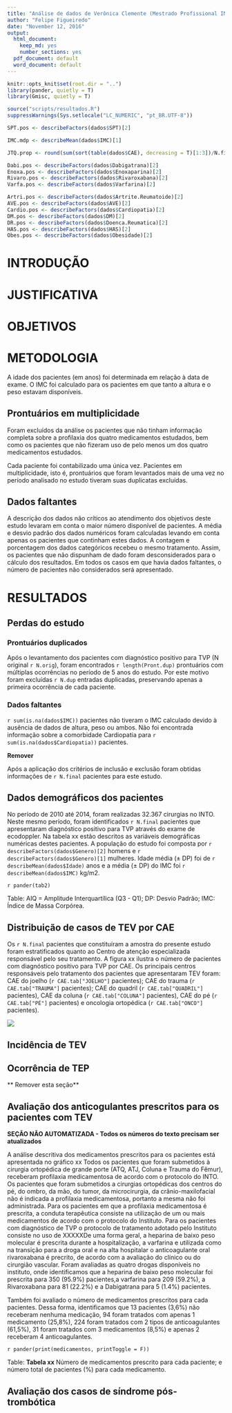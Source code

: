 ```yaml
---
title: "Análise de dados de Verônica Clemente (Mestrado Profissional INTO)"
author: "Felipe Figueiredo"
date: "November 12, 2016"
output:
  html_document:
    keep_md: yes
    number_sections: yes
  pdf_document: default
  word_document: default
---
```


```r
knitr::opts_knit$set(root.dir = "..")
library(pander, quietly = T)
library(Gmisc, quietly = T)
```

```r
source("scripts/resultados.R")
suppressWarnings(Sys.setlocale("LC_NUMERIC", "pt_BR.UTF-8"))
```

```r

SPT.pos <- describeFactors(dados$SPT)[2]

IMC.mdp <- describeMean(dados$IMC)[1]

JTQ.prop <- round(sum(sort(table(dados$CAE), decreasing = T)[1:3])/N.final*100, 1)
```

```r
Dabi.pos <- describeFactors(dados$Dabigatrana)[2]
Enoxa.pos <- describeFactors(dados$Enoxaparina)[2]
Rivaro.pos <- describeFactors(dados$Rivaroxabana)[2]
Varfa.pos <- describeFactors(dados$Varfarina)[2]
```

```r
Artri.pos <- describeFactors(dados$Artrite.Reumatoide)[2]
AVE.pos <- describeFactors(dados$AVE)[2]
Cardio.pos <- describeFactors(dados$Cardiopatia)[2]
DM.pos <- describeFactors(dados$DM)[2]
DR.pos <- describeFactors(dados$Doenca.Reumatica)[2]
HAS.pos <- describeFactors(dados$HAS)[2]
Obes.pos <- describeFactors(dados$Obesidade)[2]
```


# INTRODUÇÃO

# JUSTIFICATIVA

# OBJETIVOS

# METODOLOGIA

A idade dos pacientes (em anos) foi determinada em relação à data de exame. O IMC foi calculado para os pacientes em que tanto a altura e o peso estavam disponíveis.

## Prontuários em multiplicidade

Foram excluídos da análise os pacientes que não tinham informação completa sobre a profilaxia dos quatro medicamentos estudados, bem como os pacientes que não fizeram uso de pelo menos um dos quatro medicamentos estudados.

Cada paciente foi contabilizado uma única vez. Pacientes em multiplicidade, isto é, prontuários que foram levantados mais de uma vez no período analisado no estudo tiveram suas duplicatas excluídas.

## Dados faltantes

A descrição dos dados não críticos ao atendimento dos objetivos deste estudo levaram em conta o maior número disponível de pacientes. A média e desvio padrão dos dados numéricos foram calculadas levando em conta apenas os pacientes que continham estes dados. A contagem e porcentagem dos dados categóricos recebeu o mesmo tratamento. Assim, os pacientes que não dispunham de dado foram desconsiderados para o cálculo dos resultados. Em todos os casos em que havia dados faltantes, o número de pacientes não considerados será apresentado.


# RESULTADOS


## Perdas do estudo

### Prontuários duplicados

Após o levantamento dos pacientes com diagnóstico positivo para TVP (N original `r N.orig`), foram encontrados `r length(Pront.dup)` prontuários com múltiplas ocorrências no período de 5 anos do estudo. Por este motivo foram excluídas `r N.dup` entradas duplicadas, preservando apenas a primeira ocorrência de cada paciente.

### Dados faltantes

`r sum(is.na(dados$IMC))` pacientes não tiveram o IMC calculado devido à ausência de dados de altura, peso ou ambos. Não foi encontrada informação sobre a comorbidade Cardiopatia para `r sum(is.na(dados$Cardiopatia))` pacientes.

**Remover**

Após a aplicação dos critérios de inclusão e exclusão foram obtidas informações de `r N.final` pacientes para este estudo.

## Dados demográficos dos pacientes

No período de 2010 até 2014, foram realizadas 32.367 cirurgias no INTO. Neste mesmo período, foram identificados `r N.final` pacientes que apresentaram diagnóstico positivo para TVP através do exame de ecodoppler. Na tabela xx estão descritos as variáveis demográficas numéricas destes pacientes. A população do estudo foi composta por `r describeFactors(dados$Genero)[2]` homens e `r describeFactors(dados$Genero)[1]` mulheres.  Idade média  (± DP) foi de  `r describeMean(dados$Idade)` anos e a média (± DP) do IMC foi  `r describeMean(dados$IMC)` kg/m2.

`r pander(tab2)`

Table: AIQ = Amplitude Interquartílica (Q3 - Q1); DP: Desvio Padrão; IMC: Índice de Massa Corpórea.


## Distribuição de casos de TEV por CAE

Os `r N.final` pacientes que constituíram a amostra do presente estudo foram estratificados quanto ao Centro de atenção especializada responsável pelo seu tratamento. A figura xx ilustra o número de pacientes com diagnóstico positivo para TVP por CAE. Os principais centros responsáveis pelo tratamento dos pacientes que apresentaram TEV foram: CAE do joelho (`r CAE.tab["JOELHO"]` pacientes); CAE do trauma (`r CAE.tab["TRAUMA"]` pacientes); CAE do quadril (`r CAE.tab["QUADRIL"]` pacientes), CAE da coluna (`r CAE.tab["COLUNA"]` pacientes), CAE do pé (`r CAE.tab["PÉ"]` pacientes) e oncologia ortopédica (`r CAE.tab["ONCO"]` pacientes).

![](../graficos/centros.png)

## Incidência de TEV

## Ocorrência de TEP

** Remover esta seção**

## Avaliação dos anticogulantes prescritos para os pacientes com TEV

**SEÇÃO NÃO AUTOMATIZADA - Todos os números do texto precisam ser atualizados**

A análise descritiva dos medicamentos prescritos para os pacientes está apresentada no gráfico xx
Todos os pacientes que foram submetidos à cirurgia ortopédica de grande porte (ATQ, ATJ, Coluna e Trauma do Fêmur), receberam profilaxia medicamentosa de acordo com o protocolo do INTO. Os pacientes que foram submetidos a cirurgias ortopédicas dos centros do pé, do ombro, da mão, do tumor, da microcirurgia, da crânio-maxilofacial não é indicada a profilaxia medicamentosa, portanto a mesma não foi administrada. Para os pacientes em que a profilaxia medicamentosa é prescrita, a conduta terapêutica consiste na utilização de um ou mais medicamentos de acordo com o protocolo do Instituto. Para os pacientes com diagnóstico de TVP o protocolo de tratamento adotado pelo Instituto consiste no uso de XXXXXDe uma forma geral, a heparina de baixo peso molecular é prescrita durante a hospitalização, a varfarina e utilizada como na transição para a droga oral e na alta hospitalar o anticoagulante oral rivaroxabana é precrito, de acordo com a avaliação do clínico ou do cirurgião vascular.
Foram avaliadas as quatro drogas disponíveis no instituto, onde identificamos que a heparina de baixo peso molecular foi prescrita para 350 (95.9%) pacientes,a varfarina para 209 (59.2%), a Rivaroxabana para 81 (22.2%) e a Dabigatrana para 5 (1.4%) pacientes. 



Também foi avaliado o número de medicamentos prescritos para cada pacientes. Dessa forma, identificamos que 13 pacientes (3,6%) não receberam nenhuma medicação, 94 foram tratados com apenas 1 medicamento (25,8%), 224 foram tratados com 2 tipos de anticoagulantes (61,5%), 31 foram tratados com 3 medicamentos (8,5%) e apenas 2 receberam 4 anticoagulantes.

`r pander(print(medicamentos, printToggle = F))`

Table: **Tabela xx** Número de medicamentos prescrito para cada paciente; e número total de pacientes (%) para cada medicamento.

## Avaliação dos casos de síndrome pós-trombótica


<!-- ## Pacientes com Tromboembolismo Venoso -->

<!-- No período de 2010 até 2014 foram diagnosticados pelo ecodoppler `r N.final` pacientes com TVP.  Destes `r SPT.pos` pacientes desenvolveram síndrome pós- trombótica. A idade média (&plusmn;DP) dos pacientes foi `r describeMean(dados$Idade)[1]` anos.  A média (&plusmn;DP) do IMC foi de `r describeMean(dados$IMC)[1]` e os centros que apresentaram maior percentual de tromboembolismo venoso foram o Centro de Atenção Especializada (CAE) do joelho, do quadril e do trauma (`r JTQ.prop`%). -->

<!-- ## Medidas Preventivas Medicamentosas e Não Medicamentosas -->

<!-- Todos os pacientes que foram submetidos à cirurgia  ortopédica de grande porte (ATQ, ATJ, Coluna e Trauma do Fêmur), receberam profilaxia medicamentosa.  A heparina de baixo peso molecular, foi prescrita para `r Enoxa.pos` pacientes, a Rivaroxabana  para `r Rivaro.pos` , a Dabigatrana para `r Dabi.pos` pacientes e a varfarina para `r Varfa.pos`.  Sendo que alguns pacientes no período da hospitalização  foi prescrita HBPM e na alta hospitalar a varfarina ou rivaroxabana de acordo com  avaliação  do clínico ou  do cirurgião vascular. A profilaxia não medicamentosa utilizada é o dispositivo de compressão pneumática: no Centro de Terapia Intensiva (CTI), após o procedimento cirúrgico nos paciente que foram submetidos à artrodese de coluna e para outras cirurgias ortopédicas com prescrição do intensivistas e nas enfermarias após avaliação do clinico. -->

<!-- ## Comorbidades -->

<!-- Nos pacientes que apresentaram tromboembolismo venoso sintomático, `r HAS.pos` dos pacientes apresentaram hipertensão arterial, `r DR.pos` Doença Reumática, em `r Artri.pos` a Artrite Reumatoide, em `r AVE.pos` AVE, em `r DM.pos` Diabetes Mellitus e em `r Cardio.pos` Cardiopatia e Obesidade em `r Obes.pos`. -->

<!-- ------------------------------------------------ -->


